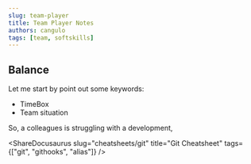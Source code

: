 ```yaml
---
slug: team-player
title: Team Player Notes
authors: cangulo
tags: [team, softskills]
---
```



<!--truncate-->

## Balance

Let me start by point out some keywords:
* TimeBox
* Team situation

So, a colleagues is struggling with a development, 

<AboutMe/>

<ShareDocusaurus 
  slug="cheatsheets/git" 
  title="Git Cheatsheet" 
  tags={["git", "githooks", "alias"]} />

<Comments />